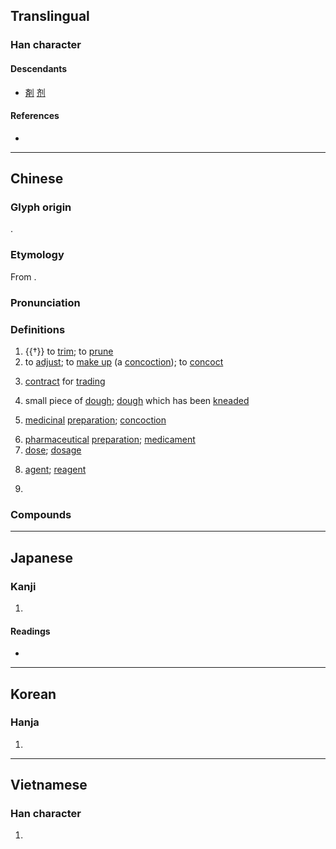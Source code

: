 {{also|剂|剤}}
{{character info/new}}
==Translingual==
{{Han simplified forms|劑|剤|剂}}

===Han character===
{{Han char|rn=18|rad=刀|as=14|sn=16|four=02200|canj=YXLN|ids=⿰齊刂}}

====Descendants====
* [[剤]] [[剂]]

====References====
* {{Han ref|kx=0145.060|dkj=02241|dj=0326.110|hdz=10361.050|uh=5291|ud=21137|bh=BEAF|bd=48815}}

----

==Chinese==
{{zh-forms|s=剂}}

===Glyph origin===
{{Han etym}}
{{Han compound|齊|刀|alt2=刂|ls=psc|c1=p|c2=s}}.

===Etymology===
From {{och-l|齊|orderly}}.

===Pronunciation===
{{zh-pron
|m=jì
|m-s=
|c=zai1,zai6
|c-t=
|g=
|h=pfs=
|j=
|mb=cì
|md=câ/cā̤
|md_note=câ - noun and classifier; cā̤ - verb
|mn=chē/tw:che/tw:chè
|mn-t=
|w=2ji
|x=
|mc=y
|oc=y
|cat=v,n,cls
}}

===Definitions===
{{zh-hanzi}}

# {{†}} to [[trim]]; to [[prune]]
# to [[adjust]]; to [[make up]] (a [[concoction]]); to [[concoct]]
# {{lb|zh|historical}} [[contract]] for [[trading]]
# small piece of [[dough]]; [[dough]] which has been [[knead]]ed
# {{lb|zh|TCM}} [[medicinal]] [[preparation]]; [[concoction]]
# [[pharmaceutical]] [[preparation]]; [[medicament]]
# [[dose]]; [[dosage]]
# {{lb|zh|chemistry}} [[agent]]; [[reagent]]
# {{zh-classifier|[[dose]]s of [[medicine]]}}

===Compounds===
{{zh-der|方劑學|減充血劑|洗髮劑|下劑|丸劑|乳劑|乾燥劑|健胃劑|催化劑|催吐劑|催眠劑|冷凝劑|凝固劑|利尿劑|劑量|化學戰劑|十劑|合劑|吐劑|含漱劑|吸收劑量|媒染劑|宣劑|強壯劑|強心劑|懸液劑|成色劑|抗凝血劑|抗氧化劑|推進劑|擦劑|收斂劑|散劑|方劑|栓劑|止血劑|殖毛劑|殺菌劑|殺蟲劑|毒劑|氧化劑|沖服劑|泄劑|泡沫劑|注射劑|浸劑|消毒劑|混凝劑|清潔劑|減速劑|湯劑|溶劑|滑劑|漂白劑|潔齒劑|潤滑劑|焊劑|煎劑|熱劑|生物製劑|生髮劑|發汗劑|發煙劑|磺胺劑|祛痰劑|稀釋劑|糊劑|緩和劑|脫水劑|脫皮裹劑|腐蝕劑|膏劑|興奮劑|藥劑|藥劑師|螢光劑|補劑|解毒劑|解熱劑|診斷試劑|試劑|調劑|賦形劑|質劑|通便劑|通劑|還原劑|酏劑|醑劑|針劑|鋁融接劑|鎔劑|鎮定劑|鎮痛劑|鎮靜劑|防腐劑|防臭劑|防蝕劑|除草劑|驅蟲劑|驅風劑|麻醉劑|黏合劑|黏著劑}}

----

==Japanese==
{{ja-kanji forms|剤|劑}}

===Kanji===
{{ja-kanji|grade=|rs=刀14|shin=剤}}

# {{defn|lang=ja|sort=刀14}}

====Readings====
* {{ja-readings|on=[[ざい]] (zai), [[せい]] (sei), [[すい]] (sui)|kun=[[かる]] (karu), [[けずる]] (kezuru)}}

----

==Korean==

===Hanja===
{{ko-hanja|hangeul=제|rv=je|mr=che}}

# {{defn|lang=ko|sort=刀14}}

----

==Vietnamese==

===Han character===
{{vi-hantu|[[tễ]], [[xẻ]]|rs=刀14}}

# {{defn|lang=vi|sort=刀14}}